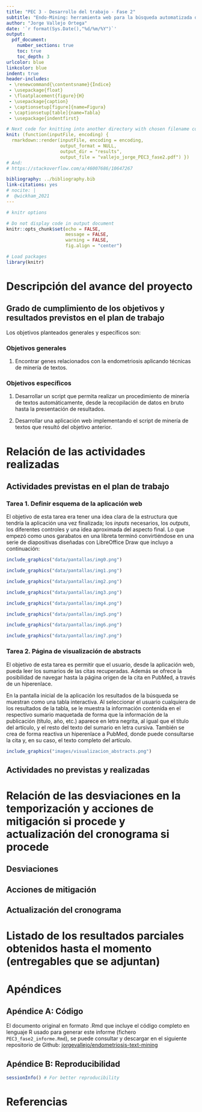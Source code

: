 ```yaml
---
title: "PEC 3 - Desarrollo del trabajo - Fase 2"
subtitle: "Endo-Mining: herramienta web para la búsqueda automatizada de genes potencialmente relacionados con la endometriosis a través de minería de textos"
author: "Jorge Vallejo Ortega"
date: '`r format(Sys.Date(),"%d/%m/%Y")`'
output:
  pdf_document:
    number_sections: true
    toc: true
    toc_depth: 3
urlcolor: blue
linkcolor: blue
indent: true
header-includes:
 - \renewcommand{\contentsname}{Índice}
 - \usepackage{float}
 - \floatplacement{figure}{H}
 - \usepackage{caption}
 - \captionsetup[figure]{name=Figura}
 - \captionsetup[table]{name=Tabla}
 - \usepackage{indentfirst}

# Next code for knitting into another directory with chosen filename comes from: https://stackoverflow.com/questions/39662365/knit-one-markdown-file-to-two-output-files/53280491#53280491
knit: (function(inputFile, encoding) {
  rmarkdown::render(inputFile, encoding = encoding,
                    output_format = NULL,
                    output_dir = "results",
                    output_file = "vallejo_jorge_PEC3_fase2.pdf") })
# And:
# https://stackoverflow.com/a/46007686/10647267

bibliography: ../bibliography.bib
link-citations: yes
# nocite: |
#  @wickham_2021
---
```

  
```r
# knitr options

# Do not display code in output document
knitr::opts_chunk$set(echo = FALSE,
                      message = FALSE,
                      warning = FALSE,
                      fig.align = "center")
```

```r
# Load packages
library(knitr)
```
\newpage

# Descripción del avance del proyecto

## Grado de cumplimiento de los objetivos y resultados previstos en el plan de trabajo

Los objetivos planteados generales y específicos son:

### Objetivos generales

1. Encontrar genes relacionados con la endometriosis aplicando técnicas de minería de textos.

### Objetivos específicos

1. Desarrollar un script que permita realizar un procedimiento de minería de textos automáticamente, desde la recopilación de datos en bruto hasta la presentación de resultados.

2. Desarrollar una aplicación web implementando el script de minería de textos que resultó del objetivo anterior.




# Relación de las actividades realizadas

## Actividades previstas en el plan de trabajo

### Tarea 1. Definir esquema de la aplicación web

El objetivo de esta tarea era tener una idea clara de la estructura que tendría la aplicación una vez finalizada; los _inputs_ necesarios, los _outputs_, los diferentes controles y una idea aproximada del aspecto final. Lo que empezó como unos garabatos en una libreta terminó convirtiéndose en una serie de diapositivas diseñadas con LibreOffice Draw que incluyo a continuación:

```r
include_graphics("data/pantallas/img0.png")
```

```r
include_graphics("data/pantallas/img1.png")
```

```r
include_graphics("data/pantallas/img2.png")
```

```r
include_graphics("data/pantallas/img3.png")
```

```r
include_graphics("data/pantallas/img4.png")
```

```r
include_graphics("data/pantallas/img5.png")
```

```r
include_graphics("data/pantallas/img6.png")
```

```r
include_graphics("data/pantallas/img7.png")
```

### Tarea 2. Página de visualización de abstracts

El objetivo de esta tarea es permitir que el usuario, desde la aplicación web, pueda leer los sumarios de las citas recuperadas. Además se ofrece la posibilidad de navegar hasta la página origen de la cita en PubMed, a través de un hiperenlace.

En la pantalla inicial de la aplicación los resultados de la búsqueda se muestran como una tabla interactiva. Al seleccionar el usuario cualquiera de los resultados de la tabla, se le  muestra la información contenida en el respectivo sumario maquetada de forma que la información de la publicación (título, año, etc.) aparece en letra negrita, al igual que el título del artículo, y el resto del texto del sumario en letra cursiva. También se crea de forma reactiva un hiperenlace a PubMed, donde puede consultarse la cita y, en su caso, el texto completo del artículo.

```r
include_graphics("images/visualizacion_abstracts.png")
```

## Actividades no previstas y realizadas

# Relación de las desviaciones en la temporización y acciones de mitigación si procede y actualización del cronograma si procede 
 
## Desviaciones

## Acciones de mitigación

## Actualización del cronograma

# Listado de los resultados parciales obtenidos hasta el momento (entregables que se adjuntan)

# Apéndices
 
## Apéndice A: Código

El documento original en formato .Rmd que incluye el código completo en lenguaje R usado para generar este informe (fichero `PEC3_fase2_informe.Rmd`), se puede consultar y descargar en el siguiente repositorio de Github:
[jorgevallejo/endometriosis-text-mining](https://github.com/jorgevallejo/endometriosis-text-mining/tree/master/PEC2)

## Apéndice B: Reproducibilidad {#apendiceB}
```r
sessionInfo() # For better reproducibility
```

\newpage

# Referencias
\
